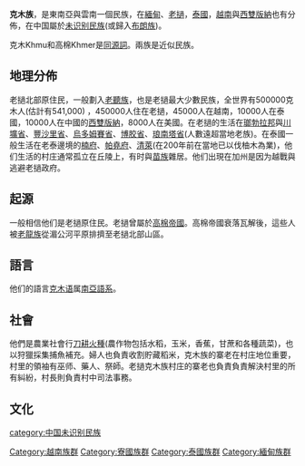 {{unreferenced|time=2018-08-02T09:16:44+00:00}}
{{Infobox Ethnic group
|group = 克木族
|image =
|poptime = 約541,000人
|region4 = {{flagcountry|CHN}}
|pop4 = 10000
|region1 = {{flagcountry|Laos}}
|pop1 = 450000人
|region2 = {{flagcountry|Vietnam}}
|pop2 = 45000人
|region3 = {{flagcountry|Thailand}}
|pop3 = 10000人
|region5 = {{flagcountry|Myanmar}}
|pop5 = -
|region6 = {{flagcountry|USA}}
|pop6 = 8000人
|langs= [[克木语|克木语]]，[[汉语|汉语]]、[[老撾语|老撾语]]、[[越南语|越南语]]、[[泰语|泰语]]、[[緬甸语|緬甸语]]、[[英语|英语]]
|rels = [[原始宗教|原始宗教]]、[[上座部佛教|上座部佛教]]、基督教
|related =   
}}
'''克木族'''，是東南亞與雲南一個民族，在[[緬甸|緬甸]]、[[老撾|老撾]]，[[泰國|泰國]]，[[越南|越南]]與[[西雙版納|西雙版納]]也有分佈，在中国屬於[[中国未识别民族|未识别民族]](或歸入[[布朗族|布朗族]])。

克木Khmu和高棉Khmer是[[同源詞|同源詞]]。兩族是近似民族。
==地理分佈==
老撾北部原住民，一般劃入[[老聽族|老聽族]]，也是老撾最大少數民族，全世界有500000克木人(估計有541,000) ，450000人住在老撾，45000人在越南，10000人在泰國，10000人在中國的[[西雙版納|西雙版納]]，8000人在美國。在老撾的生活在[[瑯勃拉邦|瑯勃拉邦]]與[[川壙省|川壙省]]、[[豐沙里省|豐沙里省]]、[[烏多姆賽省|烏多姆賽省]]、[[博胶省|博胶省]]、[[琅南塔省|琅南塔省]](人數遠超當地老族)。在泰國一般生活在老泰邊境的[[楠府|楠府]]、[[帕堯府|帕堯府]]、[[清萊|清萊]](在200年前在當地已以伐柚木為業)，他们生活的村庄通常孤立在丘陵上，有时與[[苗族|苗族]]雜居。他们出現在加州是因为越戰與逃避老撾政府。

==起源==
一般相信他们是老撾原住民。老撾曾屬於[[高棉帝國|高棉帝國]]。高棉帝國衰落瓦解後，這些人被[[老龍族|老龍族]]從湄公河平原排擠至老撾北部山區。

==語言==
他们的語言[[克木语|克木语]]属[[南亞語系|南亞語系]]。

==社會==
他們是農業社會行[[刀耕火種|刀耕火種]](農作物包括水稻，玉米，香蕉，甘蔗和各種蔬菜)，也以狩獵採集捕魚補充。婦人也負責收割貯藏稻米，克木族的寨老在村庄地位重要，村里的領袖有巫师、藥人、祭師。老撾克木族村庄的寨老也負責負責解決村里的所有糾紛，村長則負責村中司法事務。

==文化==




{{老挝族群}}
{{越南民族}}
{{中華民族}}
{{泰國民族}}
{{緬甸民族}}
{{Yunnan topics}}

[[Category:越南族群|Category:越南族群]]
[[Category:寮國族群|Category:寮國族群]]
[[Category:泰國族群|Category:泰國族群]]
[[Category:緬甸族群|Category:緬甸族群]]
[[category:中国未识别民族|category:中国未识别民族]]